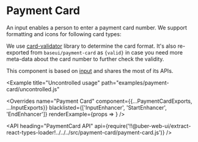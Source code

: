 <!--
Copyright (c) 2018-2019 Uber Technologies, Inc.

This source code is licensed under the MIT license found in the
LICENSE file in the root directory of this source tree.
-->







# Payment Card

An input enables a person to enter a payment card number. We support formatting and icons for following card types:

<Table
  columns={['Card Type', 'Example Number']}
  data={[
    ['American Express', '378282246310005'],
    ['Diners Club', '36259600000004'],
    ['Discover', '6011111111111117'],
    ['ELO', '6550000000000001'],
    ['JCB', '3530111333300000'],
    ['Maestro', '6304000000000000'],
    ['Mastercard', '5555555555554444'],
    ['UnionPay', '6246729687894613'],
    ['Visa', '4111111111111111'],
  ]}
/>

We use [card-validator](https://github.com/braintree/card-validator) library to determine the card format. It's also re-exported from `baseui/payment-card` as `{valid}` in case you need more meta-data about the card number to further check the validity.

This component is based on [input](/components/input) and shares the most of its APIs.

<Example title="Controlled usage" path="examples/payment-card/controlled.js">
  <Controlled />
</Example>

<Example
  title="Uncontrolled usage"
  path="examples/payment-card/uncontrolled.js"
>
  <Uncontrolled />
</Example>

<Example title="Default value" path="examples/payment-card/defaultvalue.js">
  <DefaultValue />
</Example>

<Overrides
  name="Payment Card"
  component={{...PaymentCardExports, ...InputExports}}
  blacklisted={['InputEnhancer', 'StartEnhancer', 'EndEnhancer']}
  renderExample={props => <StatefulPaymentCard overrides={props.overrides} />}
/>

<API
  heading="PaymentCard API"
  api={require('!!@uber-web-ui/extract-react-types-loader!../../../src/payment-card/payment-card.js')}
/>
